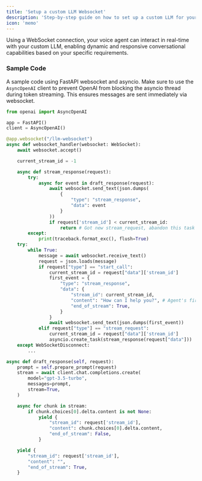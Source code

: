 ```yaml
---
title: 'Setup a custom LLM Websocket'
description: 'Step-by-step guide on how to set up a custom LLM for your Millis AI voice agent'
icon: 'memo'
---
```


Using a WebSocket connection, your voice agent can interact in real-time with your custom LLM, enabling dynamic and responsive conversational capabilities based on your specific requirements.

### Sample Code

A sample code using FastAPI websocket and asyncio. Make sure to use the `AsyncOpenAI` client to prevent OpenAI from blocking the asyncio thread during token streaming. This ensures messages are sent immediately via websocket.

```python
from openai import AsyncOpenAI

app = FastAPI()
client = AsyncOpenAI()

@app.websocket("/llm-websocket")
async def websocket_handler(websocket: WebSocket):
    await websocket.accept()

    current_stream_id = -1

    async def stream_response(request):
        try:
            async for event in draft_response(request):
                await websocket.send_text(json.dumps(
                    {
                        "type": "stream_response",
                        "data": event
                    }
                ))
                if request['stream_id'] < current_stream_id:
                    return # Got new stream_request, abandon this task
        except:
            print(traceback.format_exc(), flush=True)
    try:
        while True:
            message = await websocket.receive_text()
            request = json.loads(message)
            if request["type"] == "start_call":
                current_stream_id = request["data"]['stream_id']
                first_event = {
                    "type": "stream_response",
                    "data": {
                        "stream_id": current_stream_id,
                        "content": "How can I help you?", # Agent's first message
                        "end_of_stream": True,
                    }
                }
                await websocket.send_text(json.dumps(first_event))
            elif request["type"] == "stream_request":
                current_stream_id = request["data"]['stream_id']
                asyncio.create_task(stream_response(request["data"]))
    except WebSocketDisconnect:
        ...

async def draft_response(self, request):
    prompt = self.prepare_prompt(request)
    stream = await client.chat.completions.create(
        model="gpt-3.5-turbo",
        messages=prompt,
        stream=True,
    )

    async for chunk in stream:
        if chunk.choices[0].delta.content is not None:
            yield {
                "stream_id": request['stream_id'],
                "content": chunk.choices[0].delta.content,
                "end_of_stream": False,
            }

    yield {
        "stream_id": request['stream_id'],
        "content": "",
        "end_of_stream": True,
    }
```
